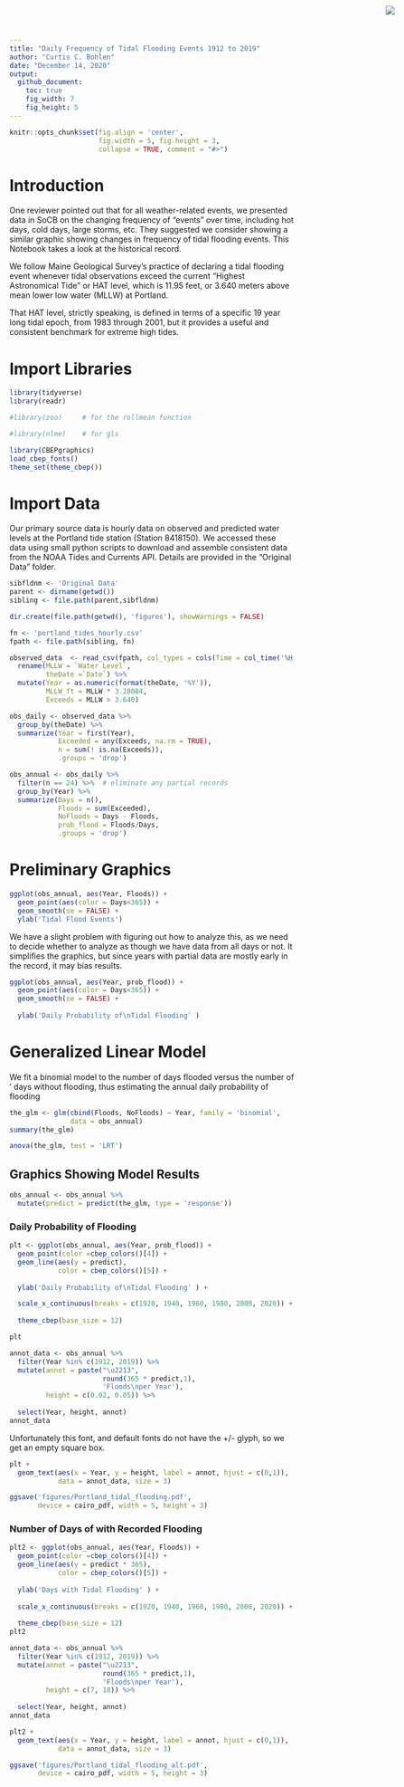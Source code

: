 ```yaml
---
title: "Daily Frequency of Tidal Flooding Events 1912 to 2019"
author: "Curtis C. Bohlen"
date: "December 14, 2020"
output:
  github_document:
    toc: true
    fig_width: 7
    fig_height: 5
---
```


<img
    src="https://www.cascobayestuary.org/wp-content/uploads/2014/04/logo_sm.jpg"
    style="position:absolute;top:10px;right:50px;" />

```r
knitr::opts_chunk$set(fig.align = 'center',
                      fig.width = 5, fig.height = 3,
                      collapse = TRUE, comment = "#>")
```
 
# Introduction
One reviewer pointed out that for all weather-related events, we presented data
in SoCB on the changing frequency of "events" over time, including hot days, cold
days, large storms, etc.  They suggested we consider showing a similar graphic
showing changes in frequency of tidal flooding events.  This Notebook takes a
look at the historical record.

We follow Maine Geological Survey's practice of declaring a tidal flooding event
whenever tidal observations exceed the current "Highest Astronomical Tide" or 
HAT level, which is 11.95 feet, or 	3.640 meters above mean lower low water
(MLLW) at Portland.

That HAT level, strictly speaking, is defined in terms of a specific 19 year
long tidal epoch, from 1983 through 2001, but it provides a useful and
consistent benchmark for extreme high tides.

# Import Libraries
```r
library(tidyverse)
library(readr)

#library(zoo)     # for the rollmean function

#library(nlme)    # for gls

library(CBEPgraphics)
load_cbep_fonts()
theme_set(theme_cbep())
```

# Import Data
Our primary source data is hourly data on observed and predicted water levels at
the Portland tide station (Station 8418150).  We accessed these data using small
python scripts to download and assemble consistent data from the NOAA Tides and
Currents API.  Details are provided in the "Original Data" folder.

```r
sibfldnm <- 'Original Data'
parent <- dirname(getwd())
sibling <- file.path(parent,sibfldnm)

dir.create(file.path(getwd(), 'figures'), showWarnings = FALSE)
```


```r
fn <- 'portland_tides_hourly.csv'
fpath <- file.path(sibling, fn)

observed_data  <- read_csv(fpath, col_types = cols(Time = col_time('%H:%M'))) %>%
  rename(MLLW = `Water Level`,
         theDate =`Date`) %>%
  mutate(Year = as.numeric(format(theDate, '%Y')),
         MLLW_ft = MLLW * 3.28084,
         Exceeds = MLLW > 3.640)
```


```r
obs_daily <- observed_data %>%
  group_by(theDate) %>%
  summarize(Year = first(Year),
            Exceeded = any(Exceeds, na.rm = TRUE),
            n = sum(! is.na(Exceeds)),
            .groups = 'drop')

```

```r
obs_annual <- obs_daily %>%
  filter(n == 24) %>%  # eliminate any partial records
  group_by(Year) %>%
  summarize(Days = n(),
            Floods = sum(Exceeded),
            NoFloods = Days - Floods,
            prob_flood = Floods/Days,
            .groups = 'drop')
```

# Preliminary Graphics

```r
ggplot(obs_annual, aes(Year, Floods)) +
  geom_point(aes(color = Days<365)) +
  geom_smooth(se = FALSE) +
  ylab('Tidal Flood Events')
```


We have a slight problem with figuring out how to analyze this, as we need to
decide whether to analyze as though we have data from all days or not.  It
simplifies the graphics, but since years with partial data are mostly early
in the record, it may bias results.

```r
ggplot(obs_annual, aes(Year, prob_flood)) +
  geom_point(aes(color = Days<365)) +
  geom_smooth(se = FALSE) +
  
  ylab('Daily Probability of\nTidal Flooding' )
```

# Generalized Linear Model
We fit a binomial model to the number of days flooded versus the number of '
days without flooding, thus estimating the annual daily probability of flooding
```r
the_glm <- glm(cbind(Floods, NoFloods) ~ Year, family = 'binomial',
               data = obs_annual)
summary(the_glm)
```

```r
anova(the_glm, test = 'LRT')
```


## Graphics Showing Model Results
```r
obs_annual <- obs_annual %>%
  mutate(predict = predict(the_glm, type = 'response'))
```

### Daily Probability of Flooding
```r
plt <- ggplot(obs_annual, aes(Year, prob_flood)) +
  geom_point(color =cbep_colors()[4]) +
  geom_line(aes(y = predict),
            color = cbep_colors()[5]) +
  
  ylab('Daily Probability of\nTidal Flooding' ) +

  scale_x_continuous(breaks = c(1920, 1940, 1960, 1980, 2000, 2020)) +
    
  theme_cbep(base_size = 12)

plt
```

```r
annot_data <- obs_annual %>%
  filter(Year %in% c(1912, 2019)) %>%
  mutate(annot = paste("\u2213", 
                       round(365 * predict,1),
                       'Floods\nper Year'),
         height = c(0.02, 0.05)) %>%
  
  select(Year, height, annot)
annot_data
```

Unfortunately this font, and default fonts do not have the +/- glyph, so we get
an empty square box.
```r
plt +
  geom_text(aes(x = Year, y = height, label = annot, hjust = c(0,1)),
            data = annot_data, size = 3)

ggsave('figures/Portland_tidal_flooding.pdf', 
       device = cairo_pdf, width = 5, height = 3)
```

### Number of Days of with Recorded Flooding  
```r
plt2 <- ggplot(obs_annual, aes(Year, Floods)) +
  geom_point(color =cbep_colors()[4]) +
  geom_line(aes(y = predict * 365),
            color = cbep_colors()[5]) +
  
  ylab('Days with Tidal Flooding' ) +
  
  scale_x_continuous(breaks = c(1920, 1940, 1960, 1980, 2000, 2020)) +
    
  theme_cbep(base_size = 12)
plt2
```


```r
annot_data <- obs_annual %>%
  filter(Year %in% c(1912, 2019)) %>%
  mutate(annot = paste("\u2213", 
                       round(365 * predict,1),
                       'Floods\nper Year'),
         height = c(7, 18)) %>%
  
  select(Year, height, annot)
annot_data
```

```r
plt2 +
  geom_text(aes(x = Year, y = height, label = annot, hjust = c(0,1)),
            data = annot_data, size = 3)

ggsave('figures/Portland_tidal_flooding_alt.pdf', 
       device = cairo_pdf, width = 5, height = 3)
```


